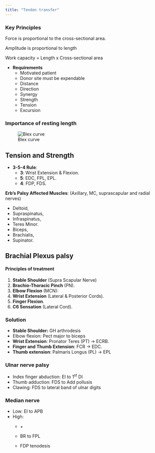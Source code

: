 ```yaml
---
title: "Tendon transfer"
---
```


### Key Principles

Force is proportional to the cross-sectional area.

Amplitude is proportional to length

Work capacity = Length x Cross-sectional area

-   **Requirements**
    -   Motivated patient
    -   Donor site must be expendable
    -   Distance
    -   Direction
    -   Synergy
    -   Strength
    -   Tension
    -   Excursion

### Importance of resting length

![Blex curve](images/IMG_5546.jpeg)

## Tension and Strength

-   **3-5-4 Rule**:
    -   **3**: Wrist Extension & Flexion.
    -   **5**: EDC, FPL, EPL.
    -   **4**: FDP, FDS.

**Erb's Palsy Affected Muscles**: (Axillary, MC, suprascapular and radial nerves)

-   Deltoid,
-   Supraspinatus,
-   Infraspinatus,
-   Teres Minor.
-   Biceps,
-   Brachialis,
-   Supinator.

## Brachial Plexus palsy 

#### Principles of treatment

1.  **Stable Shoulder** (Supra Scapular Nerve)
2.  **Brachio-Thoracic Pinch** (PN).
3.  **Elbow Flexion** (MCN):
4.  **Wrist Extension** (Lateral & Posterior Cords).
5.  **Finger Flexion**.
6.  **C6 Sensation** (Lateral Cord).

### Solution

-   **Stable Shoulder:** GH arthrodesis
-   Elbow flexion: Pect major to biceps
-   **Wrist Extension**: Pronator Teres (PT) → ECRB.
-   **Finger and Thumb Extension**: FCR → EDC.
-   **Thumb extension**: Palmaris Longus (PL) → EPL

### Ulnar nerve palsy

-   Index finger abduction: EI to 1^st^ DI
-   Thumb adduction: FDS to Add pollusis
-   Clawing: FDS to lateral band of ulnar digits

### Median nerve 

-   Low: EI to APB
-   High:
    -   \+

    -   BR to FPL

    -   FDP tenodesis

